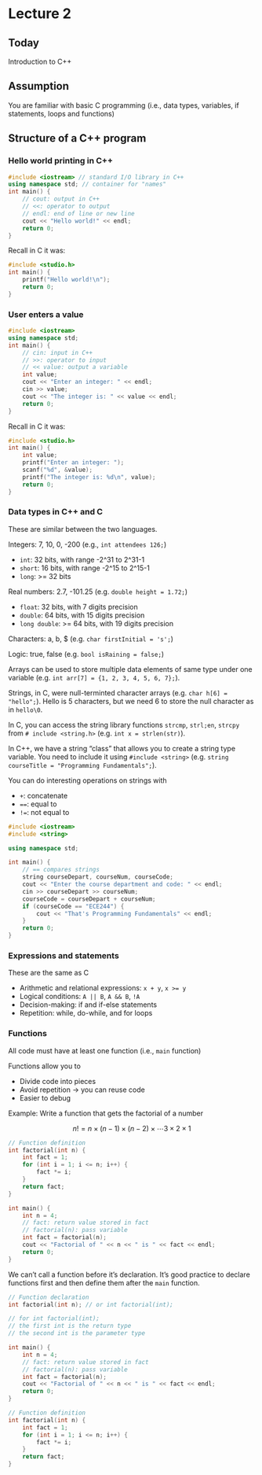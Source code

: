 # Lecture 2

## Today

Introduction to C++

## Assumption

You are familiar with basic C programming (i.e., data types, variables, if statements, loops and functions)

## Structure of a C++ program

### Hello world printing in C++

```cpp
#include <iostream> // standard I/O library in C++
using namespace std; // container for "names"
int main() {
    // cout: output in C++
    // <<: operator to output
    // endl: end of line or new line
    cout << "Hello world!" << endl;
    return 0;
}
```

Recall in C it was:

```c
#include <studio.h>
int main() {
    printf("Hello world!\n");
    return 0;
}
```

### User enters a value

```cpp
#include <iostream>
using namespace std;
int main() {
    // cin: input in C++
    // >>: operator to input
    // << value: output a variable
    int value;
    cout << "Enter an integer: " << endl;
    cin >> value;
    cout << "The integer is: " << value << endl;
    return 0;
}
```

Recall in C it was:

```c
#include <studio.h>
int main() {
    int value;
    printf("Enter an integer: ");
    scanf("%d", &value);
    printf("The integer is: %d\n", value);
    return 0;
}
```

### Data types in C++ and C

These are similar between the two languages.

Integers: 7, 10, 0, -200 (e.g., `int attendees 126;`)

* `int`: 32 bits, with range -2^31 to 2^31-1
* `short`: 16 bits, with range -2^15 to 2^15-1
* `long`: >= 32 bits

Real numbers: 2.7, -101.25 (e.g. `double height = 1.72;`)

* `float`: 32 bits, with 7 digits precision
* `double`: 64 bits, with 15 digits precision
* `long double`: >= 64 bits, with 19 digits precision

Characters: a, b, $ (e.g. `char firstInitial = 's';`)

Logic: true, false (e.g. `bool isRaining = false;`)

Arrays can be used to store multiple data elements of same type under one variable (e.g. `int arr[7] = {1, 2, 3, 4, 5, 6, 7};`).

Strings, in C, were null-terminted character arrays (e.g. `char h[6] = "hello";`). Hello is 5 characters, but we need 6 to store the null character as in `hello\0`.

In C, you can access the string library functions `strcmp`, `strl;en`, `strcpy` from `# include <string.h>` (e.g. `int x = strlen(str)`).

In C++, we have a string "class" that allows you to create a string type variable. You need to include it using `#include <string>` (e.g. `string courseTitle = "Programming Fundamentals";`).

You can do interesting operations on strings with

* `+`: concatenate
* `==`: equal to
* `!=`: not equal to

```cpp
#include <iostream>
#include <string>

using namespace std;

int main() {
    // == compares strings
    string courseDepart, courseNum, courseCode;
    cout << "Enter the course department and code: " << endl;
    cin >> courseDepart >> courseNum;
    courseCode = courseDepart + courseNum;
    if (courseCode == "ECE244") {
        cout << "That's Programming Fundamentals" << endl;
    }
    return 0;
}
```

### Expressions and statements

These are the same as C

* Arithmetic and relational expressions: `x + y`, `x >= y`
* Logical conditions: `A || B`, `A && B`, `!A`
* Decision-making: if and if-else statements
* Repetition: while, do-while, and for loops

### Functions

All code must have at least one function (i.e., `main` function)

Functions allow you to

* Divide code into pieces
* Avoid repetition -> you can reuse code
* Easier to debug

Example: Write a function that gets the factorial of a number

$$
n! = n \times (n-1) \times (n-2) \times \cdots 3 \times 2 \times 1
$$

```cpp
// Function definition
int factorial(int n) {
    int fact = 1;
    for (int i = 1; i <= n; i++) {
        fact *= i;
    }
    return fact;
}

int main() {
    int n = 4;
    // fact: return value stored in fact
    // factorial(n): pass variable
    int fact = factorial(n);
    cout << "Factorial of " << n << " is " << fact << endl;
    return 0;
}
```

We can't call a function before it's declaration. It's good practice to declare functions first and then define them after the `main` function.

```cpp
// Function declaration
int factorial(int n); // or int factorial(int);

// for int factorial(int);
// the first int is the return type
// the second int is the parameter type

int main() {
    int n = 4;
    // fact: return value stored in fact
    // factorial(n): pass variable
    int fact = factorial(n);
    cout << "Factorial of " << n << " is " << fact << endl;
    return 0;
}

// Function definition
int factorial(int n) {
    int fact = 1;
    for (int i = 1; i <= n; i++) {
        fact *= i;
    }
    return fact;
}
```
